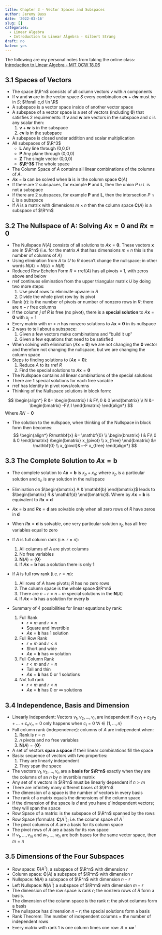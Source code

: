 ```yaml
---
title: Chapter 3 - Vector Spaces and Subspaces
author: Jeremy Buss
date: '2022-03-16'
slug: []
categories: 
  - Linear Algebra
  - Introduction to Linear Algebra - Gilbert Strang
draft: no
katex: yes
---
```


The following are my personal notes from taking the online class: [Introduction to Linear Algebra - MIT OCW 18.06](https://ocw.mit.edu/courses/mathematics/18-06-linear-algebra-spring-2010/index.htm)

## 3.1 Spaces of Vectors

- The space $\R^n$ consists of all column vectors $v$ with $n$ components
- If $\mathbf{v}$ and $\mathbf{w}$ are in the vector space $S$ every combination $c\mathbf{v} + d\mathbf{w}$ must be in $S$; $\forall c,d \in \R$
- A subspace is a vector space inside of another vector space
- A subspace of a vector space is a set of vectors (including $\mathbf{0}$) that satisfies 2 requirements: If $\mathbf{v}$ and $\mathbf{w}$ are vectors in the subspace and $c$ is any scalar then:
  1. $\mathbf{v}+\mathbf{w}$ is in the subspace
  2. $c\mathbf{v}$ is in the subspace
- A subspace is closed under addition and scalar multiplication
- All subspaces of $\R^3$
  - **L** Any line through (0,0,0)
  - **P** Any plane through (0,0,0)
  - **Z** The single vector (0,0,0)
  - **$\R^3$** The whole space
- The Column Space of $A$ contains all linear combinations of the columns of $A$. 
- $A\mathbf{x}=\mathbf{b}$ can be solved when $\mathbf{b}$ is in the column space $\mathbf{C}(A)$
- If there are 2 subspaces, for example **P** and **L**, then the union $P \cup L$ is not a subspace
- If there are 2 subspaces, for example **P** and **L**, then the intersection $P \cap L$ is a subspace  
- If $A$ is a matrix with dimensions $m \times n$ then the column space $\mathbf{C}(A)$ is a subspace of $\R^m$

  
## 3.2 The Nullspace of A: Solving $A\mathbf{x} = 0$ and $R\mathbf{x}=0$

- The Nullspace $N(A)$ consists of all solutions to $A\mathbf{x}=\mathbf{0}$. These vectors $\mathbf{x}$ are in $\R^n$ (i.e. for the matrix $A$ that has dimensions $m \times n$ this is the number of columns of $A$)
- Using elimination from $A$ to $U$ to $R$ doesn't change the nullspace; in other words $N(A)=N(U)=N(R)$
- Reduced Row Echelon Form $R = \text{rref}(A)$ has all pivots = 1, with zeros above and below
- rref continues elimination from the upper triangular matrix $U$ by doing two more steps:
  1. Use pivot rows to eliminate upware in $R$
  2. Divide the whole pivot row by its pivot
- Rank ($r$): is the number of pivots or number of nonzero rows in $R$; there are $n-r$ free columns
- If the column $j$ of $R$ is free (no pivot), there is a **special solution** to $A\mathbf{x}=\mathbf{0}$ with $x_j=1$
- Every matrix with $m<n$ has nonzero solutions to $A\mathbf{x}=\mathbf{0}$ in its nullspace
- 2 ways to tell about a subspace:
  1. Given a few vectors make combinations and "build it up"
  2. Given a few equations that need to be satisfied
- When solving with elimination ($A\mathbf{x}=\mathbf{0}$) we are not changing the $\mathbf{0}$ vector and therefore not changing the nullspace, but we are changing the column space
- Steps to finding solutions to ($A\mathbf{x}=\mathbf{0}$):
  1. Reduce $A$ to its rref $R$
  2. Find the special solutions to $A\mathbf{x}=\mathbf{0}$
- The Nullspace contains all linear combinations of the special solutions
- There are 1 special solutions for each free variable
- rref has Identity in pivot rows/columns
- Thinking of the Nullspace solutions in block form:

$$
\begin{align*}
R &= 
\begin{bmatrix}
I & F\\
0 & 0
\end{bmatrix}
\\
N &= 
\begin{bmatrix}
-F\\
I
\end{bmatrix}
\end{align*}
$$
Where $RN=\mathbf{0}$

- The solution to the nullspace, when thinking of the Nullspace in block form then becomes:
$$
\begin{align*}
R\mathbf{x} &= \mathbf{0}
\\
\begin{bmatrix}
I & F\\
0 & 0
\end{bmatrix}
\begin{bmatrix}
x_{pivot} \\
x_{free}
\end{bmatrix}
&= \mathbf{0}
\\
x_{pivot}&=-F x_{free}
\end{align*}
$$

## 3.3 The Complete Solution to $A\mathbf{x} = \mathbf{b}$
- The complete solution to $A\mathbf{x} = \mathbf{b}$ is $x_{p} + x_n$; where $x_p$ is a particular solution and $x_n$ is any solution in the nullspace
- Elimination on $\begin{bmatrix} A & \mathbf{b} \end{bmatrix}$ leads to $\begin{bmatrix} R & \mathbf{d} \end{bmatrix}$. Where by $A\mathbf{x} = \mathbf{b}$ is equivalent to $R\mathbf{x} = \mathbf{d}$
- $A\mathbf{x} = \mathbf{b}$ and  $R\mathbf{x} = \mathbf{d}$ are solvable only when all zero rows of $R$ have zeros in $\mathbf{d}$
- When $R\mathbf{x} = \mathbf{d}$ is solvable, one very particular solution $x_p$ has all free variables equal to zero

- If $A$ is full column rank (i.e. $r=n$):
  1. All columns of $A$ are pivot columns
  2. No free variables
  3. $\mathbf{N}(A)= \{\mathbf{0}\}$
  4. If $A\mathbf{x} = \mathbf{b}$ has a solution there is only 1
- If $A$ is full row rank (i.e. $r=m$):
  1. All rows of $A$ have pivots; $R$ has no zero rows
  2. The column space is the whole space $\R^m$
  3. There are $n-r=n-m$ special solutions in the $\mathbf{N}(A)$
  4. If $A\mathbf{x} = \mathbf{b}$ has a solution for every $\mathbf{b}$

- Summary of 4 possibilities for linear equations by rank:
  1. Full Rank
      - $r=m$ and $r=n$
      - Square and invertible
      - $A\mathbf{x}=\mathbf{b}$ has 1 solution
  2. Full Row Rank
      - $r=m$ and $r < n$
      - Short and wide
      - $A\mathbf{x}=\mathbf{b}$ has $\infty$ solution
  3. Full Column Rank
      - $r<m$ and $r = n$
      - Tall and thin
      - $A\mathbf{x}=\mathbf{b}$ has 0 or 1 solutions
  4. Not full rank
      - $r<m$ and $r < n$
      - $A\mathbf{x}=\mathbf{b}$ has 0 or $\infty$ solutions
      
## 3.4 Independence, Basis and Dimension

- Linearly Independent: Vectors $v_1, v_2, \dots, v_n$ are independent if $c_1 v_1 + c_2 v_2 + \dots + c_n v_n = 0$ only happens when $c_i=0$ $\forall i \in \{1, \dots, n\}$ 
- Full column rank (independence): columns of $A$ are independent when: 
  1. Rank is $r=n$
  2. $n$ pivots and no free variables
  3. $\mathbf{N}(A) = \{\mathbf{0}\}$
- A set of vectors **span a space** if their linear combinations fill the space
- Basis: sequence of vectors with two properties:
  1. They are linearly independent
  2. They span the space
- The vectors $v_1, v_2, \dots, v_n$ are a **basis for $\R^n$** exactly when they are the columns of an $n$ by $n$ invertible matrix
- Any set of $n$ vectors in $\R^n$ must be linearly dependent if $n>m$
- There are infinitely many different bases of $\R^n$
- The dimension of a space is the number of vectors in every basis
- The rank of a matrix equals the dimensions of the column space
- If the dimension of the space is $d$ and you have $d$ independent vectors; they will span the space
- Row Space of a matrix: is the subspace of $\R^n$ spanned by the rows
- Row Space (formula): $\mathbf{C}(A^{\intercal})$; i.e. the column space of $A^{\intercal}$
- The pivot columns of $A$ are a basis for its column space
- The pivot rows of $A$ are a basis for its row space
- If $v_1, \dots, v_m$ and $w_1, \dots, w_n$ are both bases for the same vector space, then $m=n$


## 3.5 Dimensions of the Four Subspaces

- Row space: $\mathbf{C}(A^{\intercal})$, a subspace of $\R^n$ with dimension $r$
- Column space: $\mathbf{C}(A)$ a subspace of $\R^m$ with dimension $r$
- Nullspace: $\mathbf{N}(A)$ a subspace of $\R^n$ with dimension $n-r$
- Left Nullspace: $\mathbf{N}(A^{\intercal})$ a subspace of $\R^m$ with dimension $m-r$
- The dimension of the row space is rank $r$; the nonzero rows of $R$ form a basis.
- The dimension of the column space is the rank $r$; the pivot columns form a basis
- The nullspace has dimension $n-r$; the special solutions form a basis
- Rank Theorem: The number of independent columns = the number of independent rows
- Every matrix with rank 1 is one column times one row: $A = \mathbf{u}\mathbf{v}^{\intercal}$

